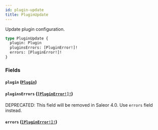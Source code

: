 ```yaml
---
id: plugin-update
title: PluginUpdate
---
```


Update plugin configuration.

```graphql
type PluginUpdate {
  plugin: Plugin
  pluginsErrors: [PluginError!]!
  errors: [PluginError!]!
}
```

### Fields

#### `plugin` ([`Plugin`](/docs/developer/api-reference/objects/plugin))

#### `pluginsErrors` ([`[PluginError!]!`](/docs/developer/api-reference/objects/plugin-error))

<span class="badge badge--warning">DEPRECATED: This field will be removed in Saleor 4.0. Use `errors` field instead.</span>

#### `errors` ([`[PluginError!]!`](/docs/developer/api-reference/objects/plugin-error))
